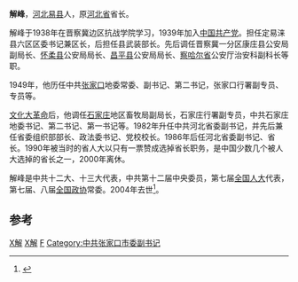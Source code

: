 '''解峰'''{{BD|1922年||2004年|8月21日|catIdx=}}，[[河北|河北]][[易县|易县]]人，原[[河北省|河北省]]省长。

解峰于1938年在晋察冀边区抗战学院学习，1939年加入[[中国共产党|中国共产党]]。担任定易涞县六区区委书记兼区长，后担任县武装部长。先后调任晋察冀一分区康庄县公安局副局长、[[怀柔区|怀柔县]]公安局局长、[[昌平区|昌平县]]公安局局长、[[察哈爾省_(中華人民共和國)|察哈尔省]]公安厅治安科副科长等职。

1949年，他历任中共[[张家口市|张家口]]地委常委、副书记、第二书记，张家口行署副专员、专员等。

[[文化大革命|文化大革命]]后，他调任[[石家庄|石家庄]]地区畜牧局副局长，石家庄行署副专员，中共石家庄地委书记、第二书记、第一书记等。1982年升任中共河北省委副书记，并先后兼任省委组织部部长、政法委书记、党校校长。1986年后任河北省委副书记、省长。1990年被当时的省人大以只有一票赞成选掉省长职务，是中国少数几个被人大选掉的省长之一，2000年离休。

解峰是中共十二大、十三大代表，中共第十二届中央委员，第七届[[全国人民代表大会|全国人大]]代表，第七届、八届[[中国人民政治协商会议全国委员会|全国政协]]常委。2004年去世<ref>{{Cite book|title=中国人物年鉴 2005|last=中国人物年鉴社编辑|first=|publisher=中国人物年鉴社|year=2005.08|isbn=|location=|pages=471}}</ref>。

==参考==
{{reflist}}
{{中华人民共和国河北省地方领导人}}
{{河北行政长官|PRC}}
{{中华人民共和国河北省石家庄地区正职领导人}}
[[Category:保定人|X解]]
[[Category:中华人民共和国政府官员|X解]]
[[Category:解姓|F]]
[[Category:中共张家口市委副书记|Category:中共张家口市委副书记]]